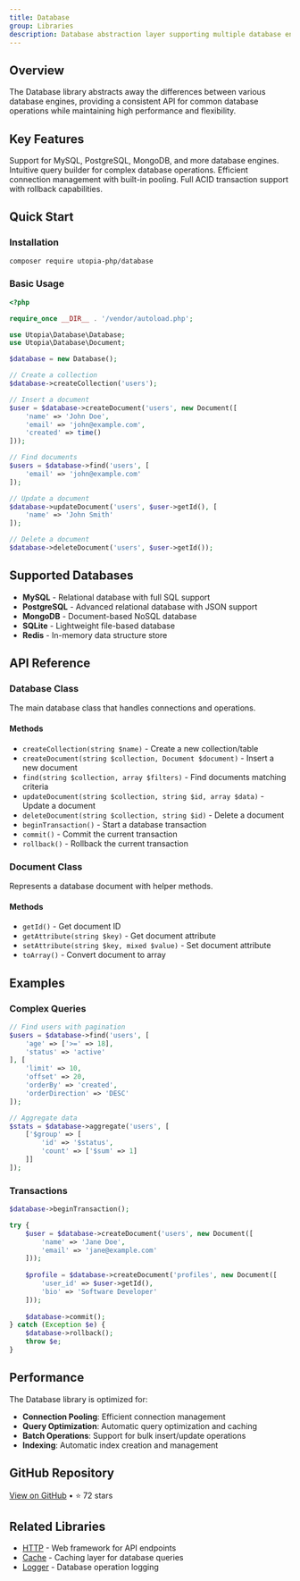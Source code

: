 ```yaml
---
title: Database
group: Libraries
description: Database abstraction layer supporting multiple database engines.
---
```



<LibraryHeader
	title="Database"
	description="The Utopia Database library provides a unified interface for working with different database engines, making it easy to switch between databases or support multiple databases in your application."
	tagline="Database abstraction layer supporting multiple database engines"
	githubUrl="https://github.com/utopia-php/database"
	stars={72}
	category="Data"
/>

## Overview

The Database library abstracts away the differences between various database engines, providing a consistent API for common database operations while maintaining high performance and flexibility.

## Key Features

<CardGrid>
	<Card title="Multi-Engine Support" icon="blocks" gradient="blue">
		Support for MySQL, PostgreSQL, MongoDB, and more database engines.
	</Card>
	<Card title="Query Builder" icon="brush" gradient="purple">
		Intuitive query builder for complex database operations.
	</Card>
	<Card title="Connection Pooling" icon="lightbulb" gradient="orange">
		Efficient connection management with built-in pooling.
	</Card>
	<Card title="Transaction Support" icon="sparkles" gradient="green">
		Full ACID transaction support with rollback capabilities.
	</Card>
</CardGrid>

## Quick Start

### Installation

```bash
composer require utopia-php/database
```

### Basic Usage

```php
<?php

require_once __DIR__ . '/vendor/autoload.php';

use Utopia\Database\Database;
use Utopia\Database\Document;

$database = new Database();

// Create a collection
$database->createCollection('users');

// Insert a document
$user = $database->createDocument('users', new Document([
    'name' => 'John Doe',
    'email' => 'john@example.com',
    'created' => time()
]));

// Find documents
$users = $database->find('users', [
    'email' => 'john@example.com'
]);

// Update a document
$database->updateDocument('users', $user->getId(), [
    'name' => 'John Smith'
]);

// Delete a document
$database->deleteDocument('users', $user->getId());
```

## Supported Databases

- **MySQL** - Relational database with full SQL support
- **PostgreSQL** - Advanced relational database with JSON support
- **MongoDB** - Document-based NoSQL database
- **SQLite** - Lightweight file-based database
- **Redis** - In-memory data structure store

## API Reference

### Database Class

The main database class that handles connections and operations.

#### Methods

- `createCollection(string $name)` - Create a new collection/table
- `createDocument(string $collection, Document $document)` - Insert a new document
- `find(string $collection, array $filters)` - Find documents matching criteria
- `updateDocument(string $collection, string $id, array $data)` - Update a document
- `deleteDocument(string $collection, string $id)` - Delete a document
- `beginTransaction()` - Start a database transaction
- `commit()` - Commit the current transaction
- `rollback()` - Rollback the current transaction

### Document Class

Represents a database document with helper methods.

#### Methods

- `getId()` - Get document ID
- `getAttribute(string $key)` - Get document attribute
- `setAttribute(string $key, mixed $value)` - Set document attribute
- `toArray()` - Convert document to array

## Examples

### Complex Queries

```php
// Find users with pagination
$users = $database->find('users', [
    'age' => ['>=' => 18],
    'status' => 'active'
], [
    'limit' => 10,
    'offset' => 20,
    'orderBy' => 'created',
    'orderDirection' => 'DESC'
]);

// Aggregate data
$stats = $database->aggregate('users', [
    ['$group' => [
        'id' => '$status',
        'count' => ['$sum' => 1]
    ]]
]);
```

### Transactions

```php
$database->beginTransaction();

try {
    $user = $database->createDocument('users', new Document([
        'name' => 'Jane Doe',
        'email' => 'jane@example.com'
    ]));
    
    $profile = $database->createDocument('profiles', new Document([
        'user_id' => $user->getId(),
        'bio' => 'Software Developer'
    ]));
    
    $database->commit();
} catch (Exception $e) {
    $database->rollback();
    throw $e;
}
```

## Performance

The Database library is optimized for:

- **Connection Pooling**: Efficient connection management
- **Query Optimization**: Automatic query optimization and caching
- **Batch Operations**: Support for bulk insert/update operations
- **Indexing**: Automatic index creation and management

## GitHub Repository

[View on GitHub](https://github.com/utopia-php/database) • ⭐ 72 stars

## Related Libraries

- [HTTP](/http) - Web framework for API endpoints
- [Cache](/cache) - Caching layer for database queries
- [Logger](/logger) - Database operation logging

